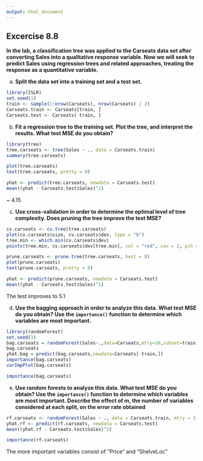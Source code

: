 ```yaml
---
output: html_document
---
```


## Excercise 8.8

__In the lab, a classification tree was applied to the Carseats data set after converting Sales into a qualitative response variable. Now we will seek to predict Sales using regression trees and related approaches, treating the response as a quantitative variable.__

a. __Split the data set into a training set and a test set.__

```r
library(ISLR)
set.seed(1)
train <- sample(1:nrow(Carseats), nrow(Carseats) / 2)
Carseats.train <- Carseats[train, ]
Carseats.test <- Carseats[-train, ]
```


b. __Fit a regression tree to the training set. Plot the tree, and interpret the results. What test MSE do you obtain?__

```r
library(tree)
tree.carseats <- tree(Sales ~ ., data = Carseats.train)
summary(tree.carseats)

plot(tree.carseats)
text(tree.carseats, pretty = 0)

yhat <- predict(tree.carseats, newdata = Carseats.test)
mean((yhat - Carseats.test$Sales)^2)
```
~ 4.15

c. __Use cross-validation in order to determine the optimal level of tree complexity. Does pruning the tree improve the test MSE?__

```r
cv.carseats <- cv.tree(tree.carseats)
plot(cv.carseats$size, cv.carseats$dev, type = "b")
tree.min <- which.min(cv.carseats$dev)
points(tree.min, cv.carseats$dev[tree.min], col = "red", cex = 2, pch = 20)
```
```r
prune.carseats <- prune.tree(tree.carseats, best = 8)
plot(prune.carseats)
text(prune.carseats, pretty = 0)

```
```r
yhat <- predict(prune.carseats, newdata = Carseats.test)
mean((yhat - Carseats.test$Sales)^2)
```
The test improves to 5.1

d. __Use the bagging approach in order to analyze this data. What test MSE do you obtain? Use the `importance()` function to determine which variables are most important.__

```r
library(randomForest)
set.seed(1)
bag.carseats = randomForest(Sales~.,data=Carseats,mtry=10,subset=train,importance=T)
bag.carseats
yhat.bag = predict(bag.carseats,newdata=Carseats[-train,])
importance(bag.carseats)
varImpPlot(bag.carseats)
```
```r
importance(bag.carseats)
```


e. __Use random forests to analyze this data. What test MSE do you obtain? Use the `importance()` function to determine which variables are most important. Describe the effect of m, the number of variables considered at each split, on the error rate obtained__

```r
rf.carseats <- randomForest(Sales ~ ., data = Carseats.train, mtry = 3, ntree = 500, importance = TRUE)
yhat.rf <- predict(rf.carseats, newdata = Carseats.test)
mean((yhat.rf - Carseats.test$Sales)^2)
```
```r
importance(rf.carseats)
```
The more important variables consist of "Price" and "ShelveLoc"
